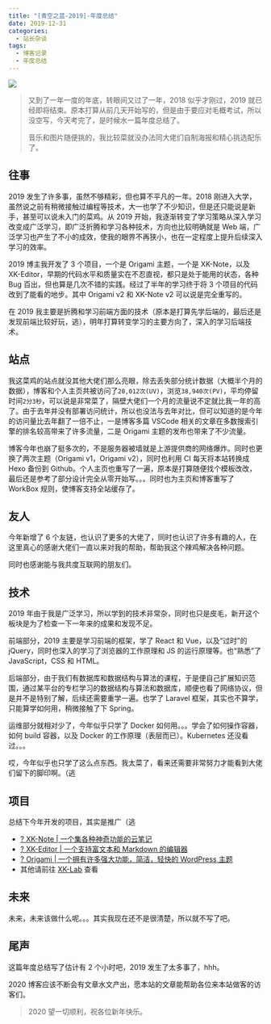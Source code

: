 ```yaml
---
title: "[青空之蓝-2019]-年度总结"
date: 2019-12-31
categories:
  - 站长杂谈
tags:
  - 博客记录
  - 年度总结
---
```


![](https://cdn.jsdelivr.net/gh/syfxlin/pic/2019/12/20191231215226.jpg)

> 又到了一年一度的年底，转眼间又过了一年，2018 似乎才刚过，2019 就已经即将结束。原本打算从前几天开始写的，但是由于要应对毛概考试，所以没空写，今天考完了，是时候水一篇年度总结了。
>
> 音乐和图片随便挑的，我比较菜就没办法同大佬们自制海报和精心挑选配乐了。

## 往事

2019 发生了许多事，虽然不够精彩，但也算不平凡的一年。2018 刚进入大学，虽然说之前有稍微接触过编程等技术，大一也学了不少知识，但是还只能说是新手，甚至可以说未入门的菜鸡。从 2019 开始，我逐渐转变了学习策略从深入学习改变成广泛学习，即广泛折腾和学习各种技术，方向也比较明确就是 Web 端，广泛学习也产生了不小的成效，使我的眼界不再狭小，也在一定程度上提升后续深入学习的效率。

2019 博主我开发了 3 个项目，一个是 Origami 主题，一个是 XK-Note，以及 XK-Editor，早期的代码水平和质量实在不忍直视，都只是处于能用的状态，各种 Bug 百出，但也算是几次不错的实践。经过了半年的学习终于将 3 个项目的代码改到了能看的地步。其中 Origami v2 和 XK-Note v2 可以说是完全重写的。

在 2019 我主要是折腾和学习前端方面的技术（原本是打算先学后端的，最后还是发现前端比较好玩，逃），明年打算转变学习的主要方向了，深入的学习后端技术。

## 站点

我这菜鸡的站点就没其他大佬们那么亮眼，除去丢失部分统计数据（大概半个月的数据），博客和个人主页共被访问了`20,012次(UV)`，浏览`38,940次(PV)`，平均停留时间`2分3秒`，可以说是非常菜了，隔壁大佬们一个月的流量说不定就比我一年的高了。由于去年并没有部署访问统计，所以也没法与去年对比，但可以知道的是今年的访问量比去年翻了一倍不止，一是博客多篇 VSCode 相关的文章在多数搜索引擎的排名较高带来了许多流量，二是 Origami 主题的发布也带来了不少流量。

博客今年也崩了挺多次的，不是服务器被墙就是上游提供商的网络爆炸。同时也更换了两次主题（Origami v1，Origami v2），同时也利用 CI 每天将本站转换成 Hexo 备份到 Github。个人主页也重写了一遍，原本是打算随便找个模板改改，最后还是参考了部分设计完全从零开始写。。。同时也为主页和博客重写了 WorkBox 规则，使博客支持全站缓存了。

## 友人

今年新增了 6 个友链，也认识了更多的大佬了，同时也认识了许多有趣的人，在这里真心的感谢大佬们一直以来对我的帮助，帮助我这个辣鸡解决各种问题。

同时也感谢能与我共度互联网的朋友们。

## 技术

2019 年由于我是广泛学习，所以学到的技术非常杂，同时也只是皮毛，新开这个板块是为了检查一下一年来的成果和发现不足。

前端部分，2019 主要是学习前端的框架，学了 React 和 Vue，以及“过时”的 jQuery，同时也深入的学习了浏览器的工作原理和 JS 的运行原理等。也“熟悉”了 JavaScript，CSS 和 HTML。

后端部分，由于我们有数据库和数据结构与算法的课程，于是便自己扩展知识范围，通过某平台的专栏学习的数据结构与算法和数据库，顺便也看了网络协议，但是并不是特别了解，后续还需要重学一遍。也学了 Laravel 框架，其实也不算学，只能算学如何用，稍微接触了下 Spring。

运维部分就相对少了，今年似乎只学了 Docker 如何用。。。学会了如何操作容器，如何 build 容器，以及 Docker 的工作原理（表层而已）。Kubernetes 还没看过。。。

哎，今年似乎也只学了这么点东西。我太菜了，看来还需要非常努力才能看到大佬们留下的脚印啊。（逃

## 项目

总结下今年开发的项目，其实是推广（逃

- [? XK-Note | 一个集各种神奇功能的云笔记](https://blog.ixk.me/xknote.html)
- [? XK-Editor | 一个支持富文本和 Markdown 的编辑器](https://blog.ixk.me/xkeditor.html)
- [? Origami | 一个拥有许多强大功能，简洁，轻快的 WordPress 主题](https://blog.ixk.me/theme-origami.html)
- 其他请前往 [XK-Lab](https://lab.ixk.me/) 查看

## 未来

未来，未来该做什么呢。。。其实我现在还不是很清楚，所以就不写了吧。

## 尾声

这篇年度总结写了估计有 2 个小时吧，2019 发生了太多事了，hhh。

2020 博客应该不断会有文章水文产出，愿本站的文章能帮助各位来本站做客的访客们。

> 2020 望一切顺利，祝各位新年快乐。
